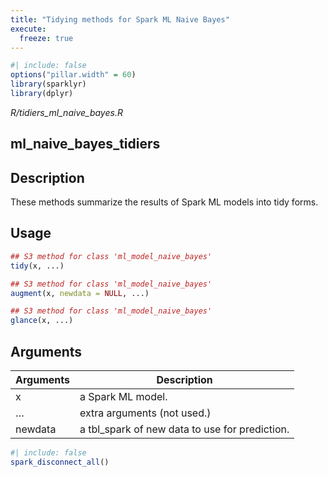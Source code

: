 ```yaml
---
title: "Tidying methods for Spark ML Naive Bayes"
execute:
  freeze: true
---
```


```r
#| include: false
options("pillar.width" = 60)
library(sparklyr) 
library(dplyr)
```

*R/tidiers_ml_naive_bayes.R*

## ml_naive_bayes_tidiers

## Description
These methods summarize the results of Spark ML models into tidy forms. 


## Usage
```r
## S3 method for class 'ml_model_naive_bayes'
tidy(x, ...) 

## S3 method for class 'ml_model_naive_bayes'
augment(x, newdata = NULL, ...) 

## S3 method for class 'ml_model_naive_bayes'
glance(x, ...) 
```

## Arguments
|Arguments|Description|
|---|---|
| x | a Spark ML model. |
| ... | extra arguments (not used.) |
| newdata | a tbl_spark of new data to use for prediction. |








```r
#| include: false
spark_disconnect_all()
```
